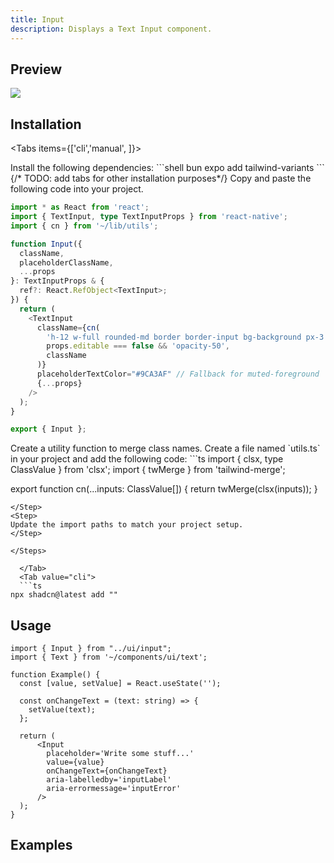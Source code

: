 ```yaml
---
title: Input
description: Displays a Text Input component.
---
```



## Preview

![](./preview/input.png)

## Installation

<Tabs items={['cli','manual', ]}>
  <Tab value="manual">
   
<Steps>

<Step>
Install the following dependencies:
```shell
bun expo add tailwind-variants
```
{/* TODO: add tabs for other installation purposes*/}

</Step>
<Step>
Copy and paste the following code into your project.

```ts
import * as React from 'react';
import { TextInput, type TextInputProps } from 'react-native';
import { cn } from '~/lib/utils';

function Input({
  className,
  placeholderClassName,
  ...props
}: TextInputProps & {
  ref?: React.RefObject<TextInput>;
}) {
  return (
    <TextInput
      className={cn(
        'h-12 w-full rounded-md border border-input bg-background px-3 text-lg leading-[1.25] text-foreground placeholder:text-muted-foreground',
        props.editable === false && 'opacity-50',
        className
      )}
      placeholderTextColor="#9CA3AF" // Fallback for muted-foreground
      {...props}
    />
  );
}

export { Input };

```

</Step>
<Step>
Create a utility function to merge class names. 
Create a file named `utils.ts` in your project and add the following code:
```ts
import { clsx, type ClassValue } from 'clsx';
import { twMerge } from 'tailwind-merge';

export function cn(...inputs: ClassValue[]) {
  return twMerge(clsx(inputs));
}
```
</Step>
<Step>
Update the import paths to match your project setup.
</Step>

</Steps>
  
  </Tab>
  <Tab value="cli">
  ```ts
npx shadcn@latest add ""
```
  </Tab>
</Tabs>




## Usage

```tsx
import { Input } from "../ui/input";
import { Text } from '~/components/ui/text';
```

```tsx  
function Example() {
  const [value, setValue] = React.useState('');

  const onChangeText = (text: string) => {
    setValue(text);
  };

  return (
      <Input
        placeholder='Write some stuff...'
        value={value}
        onChangeText={onChangeText}
        aria-labelledby='inputLabel'
        aria-errormessage='inputError'
      />
  );
}

```

## Examples

